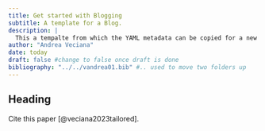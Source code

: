 ```yaml
---
title: Get started with Blogging
subtitle: A template for a Blog.
description: |
  This a tempalte from which the YAML metadata can be copied for a new blog post.
author: "Andrea Veciana"
date: today
draft: false #change to false once draft is done
bibliography: "../../vandrea01.bib" #.. used to move two folders up
---
```


## Heading

Cite this paper [@veciana2023tailored].
